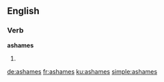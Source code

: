 ==English==

===Verb===
'''ashames'''

# {{en-third-person singular of|ashame}}

[[de:ashames]]
[[fr:ashames]]
[[ku:ashames]]
[[simple:ashames]]